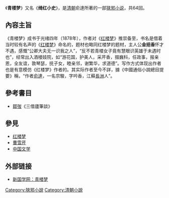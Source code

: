 《'''青楼梦'''》又名《'''绮红小史'''》，是[[清朝|清朝]]俞達所著的一部[[狭邪小说|狭邪小说]]，共64回。

== 內容主旨 ==
《青楼梦》成书于光绪四年（1878年），作者对《[[红楼梦|红楼梦]]》推崇备至，书名是借着当时较有名声的《[[红楼梦|红楼梦]]》命名的，题材也略同红楼梦的题材，主人公'''金挹香'''怀才不遇，感慨“公卿大夫无一识我之人”，“反不若青楼女子竟有慧眼识英雄于未遇时也”，经常出入酒楼妓院，如“游花国，护美人，采芹香，掇巍科，任政事，报亲恩，全友谊，敦琴瑟，抚子女，睦亲邻，谢繁华，求道德”。写作方式体现出作者也是有意模仿《红楼梦》作者的。其实际作者至今不詳，據《中國通俗小說總目提要》稱，“作者[[俞達|俞達]]，一名宗駿，字吟香，江蘇[[長洲縣|長洲]]人”。

==參考書目==
*[[鄒弢|鄒弢]]《三借廬筆談》

==參見==
*[[红楼梦|红楼梦]]
*[[曹雪芹|曹雪芹]]
*[[中国文学|中国文学]]

==外部链接==
{{wikisource}}
*[https://web.archive.org/web/20070310180705/http://www.sinology.cn/book/2/y/yiming/qlm/ 新国学网：青楼梦]

{{Chinese literature-stub}}

[[Category:狹邪小說|Category:狹邪小說]]
[[Category:清朝小說|Category:清朝小說]]